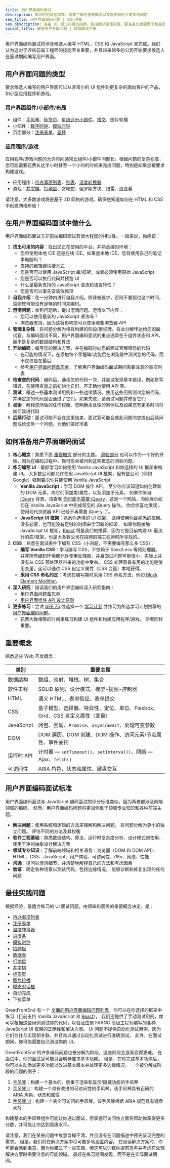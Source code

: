 ```yaml
---
title: 用户界面编码面试
description: 面试时的最佳实践、需要了解的重要概念以及需要做的关键实践问题
seo_title: 用户界面编码问题 | 如何准备
seo_description: 准备 UI 面试问题的指南，包括面试最佳实践、要准备的重要概念和最佳实践问题
social_title: 破解用户界面问题 | 前端面试手册
---
```


用户界面编码面试将涉及候选人编写 HTML、CSS 和 JavaScript 来完成。我们认为这对于评估前端工程师的技能至关重要，并且越来越多的公司开始要求候选人在面试期间编写用户界面。

## 用户界面问题的类型

要求候选人编写的用户界面可以从非常小的 UI 组件到更复杂的面向客户的产品，如小型应用程序和游戏。

### 用户界面组件/小部件/布局

* 组件：[手风琴](/questions/user-interface/accordion)、[标签页](/questions/user-interface/tabs)、[星级评分小部件](/questions/user-interface/star-rating)、[推文](/questions/user-interface/tweet)、图片轮播
* 小部件：[数字时钟](/questions/user-interface/digital-clock)、[模拟时钟](/questions/user-interface/analog-clock)
* 页面部分：[注册表单](/questions/user-interface/signup-form)、[圣杯](/questions/user-interface/holy-grail)

### 应用程序/游戏

应用程序/游戏问题的允许时间通常比组件/小部件问题长。根据问题的复杂程度，您可能需要花费长达半小时甚至一个小时的时间来完成问题，特别是如果您被要求构建游戏。

* 应用程序：[待办事项列表](/questions/user-interface/todo-list)、[秒表](/questions/user-interface/stopwatch)、[温度转换器](/questions/user-interface/temperature-converter)
* 游戏：[井字棋](/questions/user-interface/tic-tac-toe)、[打地鼠](/questions/user-interface/whack-a-mole)、贪吃蛇、俄罗斯方块、扫雷、连连看

请注意，大多数游戏将是基于 2D 网格的游戏。确保您知道如何在 HTML 和 CSS 中创建网格布局！

## 在用户界面编码面试中做什么

用户界面编码面试与非前端编码面试有很大程度的相似性。一般来说，你应该：

1. **找出可用的内容**：找出您正在使用的平台，并熟悉编码环境：
   * 您将使用本地 IDE 还是在线 IDE。如果是本地 IDE，您将使用自己的笔记本电脑吗？
   * 支持的编辑器快捷方式
   * 您是否可以使用 JavaScript 库/框架，或者必须使用原始 JavaScript
   * 您是否可以执行代码并预览 UI
   * 什么是最新支持的 JavaScript 语法和语言特性？
   * 您是否可以事先安装依赖项
2. **自我介绍**：在一分钟内进行自我介绍。除非被要求，否则不要超过这个时间，否则您可能没有足够的时间来编码。
3. **澄清问题**：收到问题后，提出澄清问题。澄清以下内容：
   * 您可以使用最新的 JavaScript 语法吗？
   * 浏览器支持，因为这将影响您可以使用哪些浏览器 API
4. **管理复杂性**：将问题分解为相互构建的阶段/里程碑。将此分解传达给您的面试官。与编码面试不同，用户界面编码面试的重点通常在于组件状态和 API，而不是复杂的数据结构和算法
5. **开始编码**：编写您的解决方案，并在编码时向您的面试官解释您的代码
   * 在可能的情况下，在添加每个里程碑/功能后在浏览器中测试您的代码，而不仅仅是在最后
   * 参考[用户界面问题备忘单](/front-end-interview-playbook/user-interface-questions-cheatsheet)，了解用户界面编码面试期间需要注意的事项列表
6. **检查您的代码**：编码后，通读您的代码一次，并尝试发现基本错误，例如拼写错误、在使用变量之前初始化它们、不正确地使用 API 等。
7. **测试**：概述一些基本测试用例和一些边缘情况。使用这些用例测试您的代码，并确定您的代码是否通过了它们。如果失败，请调试问题并修复它们
8. **权衡**：解释您所做的任何权衡、您明确未处理的案例以及如果您有更多时间将如何改进代码
9. **后续行动**：面试可能不会在这里结束，面试官可能会就此问题向您提出后续问题或给您另一个问题。为他们做好准备

## 如何准备用户界面编码面试

1. **核心概念**：熟悉下面 [重要概念](#important-concepts) 部分的主题。 [测验部分](/front-end-interview-playbook/quiz) 也可以作为一个好的开始，因为在编码过程中，你可能会被问到这些概念的测验问题。
2. **练习编写 UI**：最好学习如何使用 Vanilla JavaScript 和你选择的 UI 框架来构建 UI。 大多数公司都允许使用 JavaScript UI 框架，但有些公司（例如 Google）强制要求你只能使用 Vanilla JavaScript
   * **Vanilla JavaScript**：学习 DOM 操作 API。 至少你应该知道如何创建新的 DOM 元素，向它们添加类/属性，以及添加子元素。 如果你来自 [jQuery](https://jquery.com/) 背景，请查看 [你可能不需要 jQuery](https://youmightnotneedjquery.com)，这是一个网站，向你展示如何在 Vanilla JavaScript 中完成常见的 jQuery 操作。 你会惊喜地发现，使用现代浏览器 API 已经不再需要 jQuery 了。
   * **JavaScript UI 框架**：熟悉你选择的 UI 框架。 坚持使用你最熟悉的框架。 没有必要，也可能没有足够的时间来学习新的框架。 如果你刚接触 JavaScript UI 框架，[React](https://react.dev/) 将是我们的推荐，因为它是目前构建 UI 最流行的库/框架，也是大多数公司在招聘前端工程师时所寻找的。
3. **CSS**：熟悉在面试条件下编写 CSS（小问题，不需要编写那么多 CSS）：
   * **编写 Vanilla CSS**：学习编写 CSS，不依赖于 Sass/Less 等预处理器。 并非所有编码环境都允许使用处理器，并且面试问题可能很小，实际上并没有从 CSS 预处理器带来的功能中受益。 CSS 处理器最有用的功能是使用变量，这可以通过 CSS 自定义属性（CSS 变量）本地获得。
   * **采用 CSS 命名约定**：考虑在编写类时采用 CSS 命名方法，例如 [Block Element Modifier](https://getbem.com)。
4. **深入研究**：阅读我们的用户界面编码深入研究指南：
   * [用户界面问题备忘单](/front-end-interview-playbook/user-interface-questions-cheatsheet)
   * [用户界面组件 API 设计原则](/front-end-interview-playbook/user-interface-components-api-design-principles)
5. **更多练习**：尝试 [GFE 75](/interviews/gfe75) 或选择一个 [学习计划](/interviews/study-plans) 并练习为所选学习计划推荐的 [用户界面编码问题](/questions/formats/ui-coding)。
   * 花费大致相等的时间来练习构建 UI 组件和构建应用程序/游戏。 两者同样重要。

## 重要概念

熟悉这些 Web 开发概念：

| 类别 | 重要主题 |
| --- | --- |
| 数据结构 | 数组、映射、堆栈、树、集合 |
| 软件工程 | SOLID 原则、设计模式、模型-视图-控制器 |
| HTML | 语义 HTML、表单验证、表单提交 |
| CSS | 盒子模型、选择器、特异性、定位、单位、Flexbox、Grid、CSS 自定义属性（变量） |
| JavaScript | 闭包、回调、`Promise`、`async`/`await`、处理可变参数 |
| DOM | DOM 遍历、DOM 创建、DOM 操作、访问元素/节点属性、事件委托 |
| 运行时 API | 计时器 — `setTimeout()`、`setInterval()`、网络 — Ajax、`fetch()` |
| 可访问性 | ARIA 角色、状态和属性、键盘交互 |

## 用户界面编码面试标准

用户界面编码面试与 JavaScript 编码面试的评分标准类似，因为两者都涉及前端领域的编码。 然而，用户界面编码问题将更加侧重于领域专业知识和各种前端主题。

* **解决问题**：使用系统和逻辑的方法来理解和解决问题。 将问题分解为更小的独立问题。 评估不同的方法及其权衡
* **软件工程基础**：熟悉数据结构、算法、运行时复杂度分析、设计模式的使用、使用干净的抽象设计解决方案
* **领域专业知识**：了解前端领域和相关语言：浏览器（DOM 和 DOM API）、HTML、CSS、JavaScript、用户体验、可访问性、i18n、网络、性能
* **沟通**：提问以澄清细节，并清楚地解释自己的方法和考虑因素
* **验证**：确定各种场景以测试代码，包括边缘情况。 能够诊断和修复出现的任何问题

## 最佳实践问题

根据经验，最适合练习的 UI 面试问题，由频率和涵盖的重要概念决定，是：

* [待办事项列表](/questions/user-interface/todo-list)
* [注册表单](/questions/user-interface/signup-form)
* [温度转换器](/questions/user-interface/temperature-converter)
* [进度条](/questions/user-interface/progress-bar)
* [模拟时钟](/questions/user-interface/analog-clock)
* [招聘板](/questions/user-interface/job-board)
* [数据表](/questions/user-interface/data-table)
* [打地鼠](/questions/user-interface/whack-a-mole)
* [井字棋](/questions/user-interface/tic-tac-toe)
* [标签页](/questions/user-interface/tabs)
* [图片轮播](/questions/user-interface/image-carousel)
* [模态对话框](/questions/user-interface/modal-dialog)
* 自动完成
* 下拉菜单

GreatFrontEnd 有一个 [全面的用户界面编码问题列表](/questions/formats/ui-coding)，你可以在你选择的框架中练习（目前支持 Vanilla JavaScript 和 [React](https://react.dev/)）。 我们还提供了手动测试用例，你可以根据这些用例测试你的代码，以验证由前 FAANG 高级工程师编写的各种 JavaScript UI 框架的正确性和解决方案。 UI 问题不提供自动化测试用例，因为它们往往与实现相关联，并且难以通过自动化测试进行准确测试。 此外，在面试期间，你可能需要自己测试你的 UI。

GreatFrontEnd 的许多编码问题也被分解为阶段，这些阶段会逐渐变得更难。 在面试中，你的面试官可能只会明确要求基本功能。 但是，在你完成基本功能后，你可以主动添加更多功能以改进基本版本并处理更多边缘情况。 一个被分解成阶段的问题的例子：

1. [手风琴](/questions/user-interface/accordion)：构建一个基本的、侧重于渲染和显示/隐藏功能的手风琴
2. [手风琴 II](/questions/user-interface/accordion-ii)：构建一个具有改进的可访问性的手风琴，该手风琴具有正确的 ARIA 角色、状态和属性
3. [手风琴 III](/questions/user-interface/accordion-iii)：构建一个完全可访问的手风琴，该手风琴根据 ARIA 规范具有键盘支持

构建基本的手风琴组件可能让你通过面试，但掌握可访问性方面将帮助你获得更多分数，并可能让你达到高级水平。

请注意，我们在某些问题中故意含糊不清，并且没有在问题描述中预先呈现完整的需求。 但是，我们将在解决方案中尽可能多地涵盖内容。 在阅读解决方案时，你可能会感到沮丧，因为你错过了一些东西，但这可以训练你提前思考并考虑在处理解决方案时需要注意的可能领域。 最好在练习期间发现，而不是在实际面试期间。
